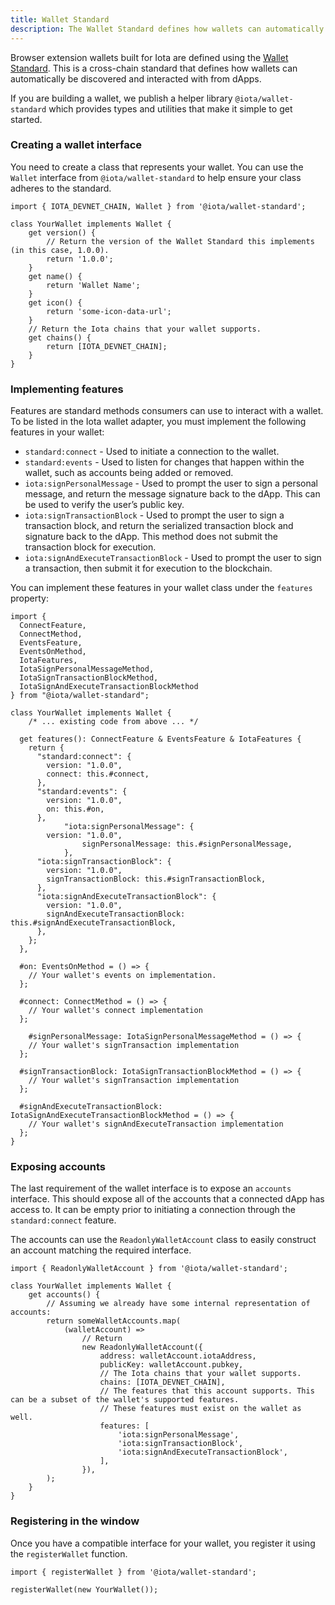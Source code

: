 ```yaml
---
title: Wallet Standard
description: The Wallet Standard defines how wallets can automatically be discovered and interacted with from dApps.
---
```


Browser extension wallets built for Iota are defined using the [Wallet Standard](https://github.com/wallet-standard/wallet-standard/). This is a cross-chain standard that defines how wallets can automatically be discovered and interacted with from dApps.

If you are building a wallet, we publish a helper library `@iota/wallet-standard` which provides types and utilities that make it simple to get started.

### Creating a wallet interface

You need to create a class that represents your wallet. You can use the `Wallet` interface from
`@iota/wallet-standard` to help ensure your class adheres to the standard.

```tsx
import { IOTA_DEVNET_CHAIN, Wallet } from '@iota/wallet-standard';

class YourWallet implements Wallet {
	get version() {
		// Return the version of the Wallet Standard this implements (in this case, 1.0.0).
		return '1.0.0';
	}
	get name() {
		return 'Wallet Name';
	}
	get icon() {
		return 'some-icon-data-url';
	}
	// Return the Iota chains that your wallet supports.
	get chains() {
		return [IOTA_DEVNET_CHAIN];
	}
}
```

### Implementing features

Features are standard methods consumers can use to interact with a wallet. To be listed in the Iota
wallet adapter, you must implement the following features in your wallet:

- `standard:connect` - Used to initiate a connection to the wallet.
- `standard:events` - Used to listen for changes that happen within the wallet, such as accounts
  being added or removed.
- `iota:signPersonalMessage` - Used to prompt the user to sign a personal message, and return the
  message signature back to the dApp. This can be used to verify the user’s public key.
- `iota:signTransactionBlock` - Used to prompt the user to sign a transaction block, and return the
  serialized transaction block and signature back to the dApp. This method does not submit the
  transaction block for execution.
- `iota:signAndExecuteTransactionBlock` - Used to prompt the user to sign a transaction, then submit
  it for execution to the blockchain.

You can implement these features in your wallet class under the `features` property:

```tsx
import {
  ConnectFeature,
  ConnectMethod,
  EventsFeature,
  EventsOnMethod,
  IotaFeatures,
  IotaSignPersonalMessageMethod,
  IotaSignTransactionBlockMethod,
  IotaSignAndExecuteTransactionBlockMethod
} from "@iota/wallet-standard";

class YourWallet implements Wallet {
	/* ... existing code from above ... */

  get features(): ConnectFeature & EventsFeature & IotaFeatures {
    return {
      "standard:connect": {
        version: "1.0.0",
        connect: this.#connect,
      },
      "standard:events": {
        version: "1.0.0",
        on: this.#on,
      },
			"iota:signPersonalMessage": {
        version: "1.0.0",
				signPersonalMessage: this.#signPersonalMessage,
			},
      "iota:signTransactionBlock": {
        version: "1.0.0",
        signTransactionBlock: this.#signTransactionBlock,
      },
      "iota:signAndExecuteTransactionBlock": {
        version: "1.0.0",
        signAndExecuteTransactionBlock: this.#signAndExecuteTransactionBlock,
      },
    };
  },

  #on: EventsOnMethod = () => {
    // Your wallet's events on implementation.
  };

  #connect: ConnectMethod = () => {
    // Your wallet's connect implementation
  };

	#signPersonalMessage: IotaSignPersonalMessageMethod = () => {
    // Your wallet's signTransaction implementation
  };

  #signTransactionBlock: IotaSignTransactionBlockMethod = () => {
    // Your wallet's signTransaction implementation
  };

  #signAndExecuteTransactionBlock: IotaSignAndExecuteTransactionBlockMethod = () => {
    // Your wallet's signAndExecuteTransaction implementation
  };
}
```

### Exposing accounts

The last requirement of the wallet interface is to expose an `accounts` interface. This should
expose all of the accounts that a connected dApp has access to. It can be empty prior to initiating
a connection through the `standard:connect` feature.

The accounts can use the `ReadonlyWalletAccount` class to easily construct an account matching the
required interface.

```tsx
import { ReadonlyWalletAccount } from '@iota/wallet-standard';

class YourWallet implements Wallet {
	get accounts() {
		// Assuming we already have some internal representation of accounts:
		return someWalletAccounts.map(
			(walletAccount) =>
				// Return
				new ReadonlyWalletAccount({
					address: walletAccount.iotaAddress,
					publicKey: walletAccount.pubkey,
					// The Iota chains that your wallet supports.
					chains: [IOTA_DEVNET_CHAIN],
					// The features that this account supports. This can be a subset of the wallet's supported features.
					// These features must exist on the wallet as well.
					features: [
						'iota:signPersonalMessage',
						'iota:signTransactionBlock',
						'iota:signAndExecuteTransactionBlock',
					],
				}),
		);
	}
}
```

### Registering in the window

Once you have a compatible interface for your wallet, you register it using the `registerWallet`
function.

```tsx
import { registerWallet } from '@iota/wallet-standard';

registerWallet(new YourWallet());
```
